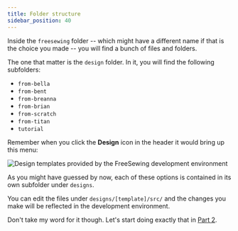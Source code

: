 ```yaml
---
title: Folder structure
sidebar_position: 40
---
```


Inside the `freesewing` folder -- which might have a different name if that is
the choice you made -- you will find a bunch of files and folders.

The one that matter is the `design` folder. In it, you will find the following
subfolders:

- `from-bella`
- `from-bent`
- `from-breanna`
- `from-brian`
- `from-scratch`
- `from-titan`
- `tutorial`

Remember when you click the **Design** icon in the header it would bring up
this menu:

![Design templates provided by the FreeSewing development environment](./templates.png)

As you might have guessed by now, each of these options is contained in its
own subfolder under `designs`.

You can edit the files under `designs/[template]/src/` and the changes you make
will be reflected in the development environment.

Don't take my word for it though. Let's start doing exactly that
in [Part 2](/tutorials/pattern-design/part2).

